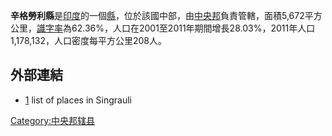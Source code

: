 '''辛格勞利縣'''是[[印度|印度]]的一個[[縣|縣]]，位於該國中部，由[[中央邦|中央邦]]負責管轄，面積5,672平方公里，[[識字率|識字率]]為62.36%，人口在2001至2011年期間增長28.03%，2011年人口1,178,132，人口密度每平方公里208人。

==外部連結==
*[http://www.onefivenine.com/india/villag/Singrauli] list of places in Singrauli

{{coord|24|12|00|N|82|40|12|E|region:IN-MP_type:adm2nd_source:kolossus-nowiki|display=title}}

{{印度行政区划小作品}}
[[Category:中央邦辖县|Category:中央邦辖县]]
